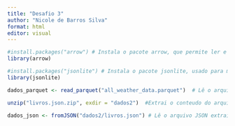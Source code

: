 ---
title: "Desafio 3"
author: "Nicole de Barros Silva"
format: html
editor: visual
---

```{r}
#install.packages("arrow") # Instala o pacote arrow, que permite ler e escrever arquivos no formato Parquet
library(arrow)

#install.packages("jsonlite") # Instala o pacote jsonlite, usado para manipulação de arquivos no formato JSON
library(jsonlite)
```

```{r}
dados_parquet <- read_parquet("all_weather_data.parquet")  # Lê o arquivo Parquet e armazena os dados no objeto 'dados_parquet'
```

```{r}
unzip("livros.json.zip", exdir = "dados2")  #Extrai o conteudo do arquivo compactado 'livros.json.zip' para a pasta 'dados2'
```

```{r}
dados_json <- fromJSON("dados2/livros.json") # Lê o arquivo JSON extraído e armazena os dados no objeto 'dados_json'
```
